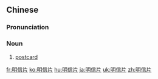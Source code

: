 ==Chinese==
{{zh-forms}}

===Pronunciation===
{{zh-pron
|m=míngxìnpiàn,er=y
|c=ming4 seon3 pin3-2
|mn=bêng-sìn-phìⁿ
|ma=y
|cat=n
}}

===Noun===
{{zh-noun}}

# [[postcard]]

[[fr:明信片]]
[[ko:明信片]]
[[hu:明信片]]
[[ja:明信片]]
[[uk:明信片]]
[[zh:明信片]]